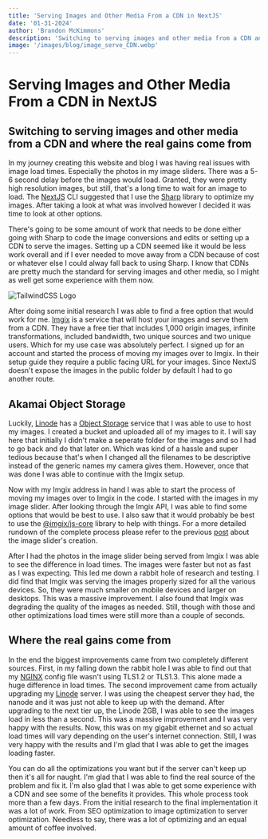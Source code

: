 ```yaml
---
title: 'Serving Images and Other Media From a CDN in NextJS'
date: '01-31-2024'
author: 'Brandon McKimmons'
description: 'Switching to serving images and other media from a CDN and where the real gains come from.'
image: '/images/blog/image_serve_CDN.webp'
---
```


# Serving Images and Other Media From a CDN in NextJS

## Switching to serving images and other media from a CDN and where the real gains come from

In my journey creating this website and blog I was having real issues with image load times. Especially the photos in my image sliders.
There was a 5-6 second delay before the images would load. Granted, they were pretty high resolution images, but still, that's a long time to wait for an image to load.
The [NextJS](https://nextjs.org) CLI suggested that I use the [Sharp](https://sharp.pixelplumbing.com/) library to optimize my images. After taking a look at what was involved however I decided it was time to look at other options.

There's going to be some amount of work that needs to be done either going with Sharp to code the image conversions and edits or setting up a CDN to serve the images.
Setting up a CDN seemed like it would be less work overall and if I ever needed to move away from a CDN because of cost or whatever else I could alway fall back to using Sharp.
I know that CDNs are pretty much the standard for serving images and other media, so I might as well get some experience with them now.

<Image
  src='/images/blog/imgix-logo.webp'
  alt='TailwindCSS Logo'
  width={320}
  height={183}
/>

After doing some initial research I was able to find a free option that would work for me. [Imgix](https://www.imgix.com/) is a service that will host your images and serve them from a CDN.
They have a free tier that includes 1,000 origin images, infinite transformations, included bandwidth, two unique sources and two unique users. Which for my
use case was absolutely perfect. I signed up for an account and started the process of moving my images over to Imgix. In their setup guide they require a public facing
URL for your images. Since NextJS doesn't expose the images in the public folder by default I had to go another route. 

## Akamai Object Storage

Luckily, [Linode](https://www.linode.com/) has a [Object Storage](https://www.linode.com/lp/object-storage/?promo=sitelin100-02162023&promo_value=100&promo_length=60&utm_source=google&utm_medium=cpc&utm_campaign=builder_pilot&utm_term=g_aud-2187602242764:kwd-959451010310_e_linode%20object%20storage%20pricing&utm_content=675097361193&gad_source=1&gclid=CjwKCAiA_OetBhAtEiwAPTeQZ7nYbOZoajK7ACeJa0ApcO8-D-TUtf5KBvVLieBK60U8PnZ-u8MWWRoCOzYQAvD_BwE) 
service that I was able to use to host my images. I created a bucket and uploaded all of my images to it. I will say here that initially I didn't make a seperate folder for the images and so I had to go back and do that later on.
Which was kind of a hassle and super tedious because that's when I changed all the filenames to be descriptive instead of the generic names my camera gives them. 
However, once that was done I was able to continue with the Imgix setup.

Now with my Imgix address in hand I was able to start the process of moving my images over to Imgix in the code. I started with the images in my image slider. After looking through the Imgix API, I was able to
find some options that would be best to use. I also saw that it would probably be best to use the [@imgix/js-core](https://github.com/imgix/js-core) library to help with things.
For a more detailed rundown of the complete process please refer to the previous [post](https://brandonmckimmons.com/blog/image-slider) about the image slider's creation.

After I had the photos in the image slider being served from Imgix I was able to see the difference in load times. The images were faster but not as fast as I was expecting.
This led me down a rabbit hole of research and testing. I did find that Imgix was serving the images properly sized for all the various devices. So, they were much smaller on 
mobile devices and larger on desktops. This was a massive improvement. I also found that Imgix was degrading the quality of the images as needed. Still, though with those and other optimizations load times were still more than a couple of seconds.

## Where the real gains come from

In the end the biggest improvements came from two completely different sources. First, in my falling down the rabbit hole I was able to find out that my [NGINX](https://www.nginx.com/) config file wasn't using TLS1.2 or TLS1.3.
This alone made a huge difference in load times. The second improvement came from actually upgrading my [Linode](https://www.linode.com/) server. I was using the cheapest server they had, the nanode and it was just not able to keep up with the demand.
After upgrading to the next tier up, the Linode 2GB, I was able to see the images load in less than a second. This was a massive improvement and I was very happy with the results. Now, this was on my gigabit ethernet and so actual load times will vary
depending on the user's internet connection. Still, I was very happy with the results and I'm glad that I was able to get the images loading faster.

You can do all the optimizations you want but if the server can't keep up then it's all for naught. I'm glad that I was able to find the real source of the problem and fix it. I'm also glad that I was able to get some experience with a CDN and see some of the benefits it provides. 
This whole process took more than a few days. From the initial research to the final implementation it was a lot of work. From SEO optimization to image optimization to server optimization. Needless to say, there was a lot of optimizing and an equal amount of coffee involved.
